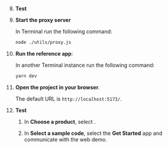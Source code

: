 
<PlatformWrapper platform="react-js">

<TestHeader />

8. **Test <Vpd k="PRODUCT" />**

1. **Start the proxy server**

    In Terminal run the following command:

    ```bash
    node ./utils/proxy.js
    ```

1.  **Run the <Vpl k="NAME" /> reference app**:

    In another Terminal instance run the following command:

    ```sh
    yarn dev
    ```

1. **Open the project in your browser**.

    The default URL is `http://localhost:5173/`.

1. **Test <Vpd k="PRODUCT" />**

    1. In **Choose a product**, select **<Vpd k="NAME" />**.

    1. In **Select a sample code**, select the **Get Started** app and communicate with the web demo.

</PlatformWrapper>
